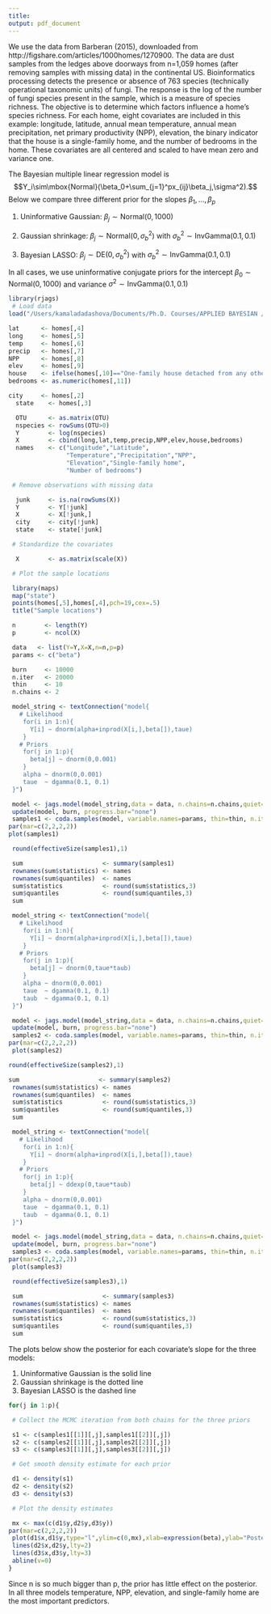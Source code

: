 ```yaml
---
title: 
output: pdf_document
---
```


\section{Multiple linear regression for the HOMES data}

We use the data from Barberan (2015), downloaded from http://figshare.com/articles/1000homes/1270900. The data are dust samples from the ledges above doorways from n=1,059 homes (after removing samples with missing data) in the continental US. Bioinformatics processing detects the presence or absence of 763 species (technically operational taxonomic units) of fungi. The response is the log of the number of fungi species present in the sample, which is a measure of species richness. The objective is to determine which factors influence a home's species richness. For each home, eight covariates are included in this example: longitude, latitude, annual mean temperature, annual mean precipitation, net primary productivity (NPP), elevation, the binary indicator that the house is a single-family home, and the number of bedrooms in the home. These covariates are all centered and scaled to have mean zero and variance one.

The Bayesian multiple linear regression model is
$$Y_i\sim\mbox{Normal}(\beta_0+\sum_{j=1}^px_{ij}\beta_j,\sigma^2).$$
Below we compare three different prior for the slopes $\beta_1,…,\beta_p$

1. Uninformative Gaussian: $\beta_j\sim\mbox{Normal}(0,1000)$

2. Gaussian shrinkage: $\beta_j\sim\mbox{Normal}(0,\sigma_b^2)$ with $\sigma_b^2\sim\mbox{InvGamma}(0.1,0.1)$

3. Bayesian LASSO: $\beta_j\sim\mbox{DE}(0,\sigma_b^2)$ with $\sigma_b^2\sim\mbox{InvGamma}(0.1,0.1)$

In all cases, we use uninformative conjugate priors for the intercept $\beta_0\sim\mbox{Normal}(0,1000)$ and variance $\sigma^2\sim\mbox{InvGamma}(0.1,0.1)$

\section{Load and plot the data}
```r
library(rjags)
 # Load data
load("/Users/kamaladadashova/Documents/Ph.D. Courses/APPLIED BAYESIAN /Bayesian lecture/Week 6 Linear Models/homes.RData")
```

```r
lat      <- homes[,4]
long     <- homes[,5]
temp     <- homes[,6]
precip   <- homes[,7]
NPP      <- homes[,8]
elev     <- homes[,9]
house    <- ifelse(homes[,10]=="One-family house detached from any other house",1,0)
bedrooms <- as.numeric(homes[,11])
```

```r
city     <- homes[,2]
  state    <- homes[,3]

  OTU      <- as.matrix(OTU)
  nspecies <- rowSums(OTU>0)
  Y        <- log(nspecies)
  X        <- cbind(long,lat,temp,precip,NPP,elev,house,bedrooms)
  names    <- c("Longitude","Latitude",
                "Temperature","Precipitation","NPP",
                "Elevation","Single-family home",
                "Number of bedrooms")

 # Remove observations with missing data

  junk     <- is.na(rowSums(X))
  Y        <- Y[!junk]
  X        <- X[!junk,]
  city     <- city[!junk]
  state    <- state[!junk]

 # Standardize the covariates

  X        <- as.matrix(scale(X))

 # Plot the sample locations

 library(maps)
 map("state")
 points(homes[,5],homes[,4],pch=19,cex=.5)
 title("Sample locations")
```


\section{Put the data in JAGS format}
```r
 n        <- length(Y)
 p        <- ncol(X)

 data   <- list(Y=Y,X=X,n=n,p=p)
 params <- c("beta")

 burn     <- 10000
 n.iter   <- 20000
 thin     <- 10
 n.chains <- 2
```

\section{(1) Fit the uninformative Gaussian model}
```r
 model_string <- textConnection("model{
   # Likelihood
    for(i in 1:n){
      Y[i] ~ dnorm(alpha+inprod(X[i,],beta[]),taue)
    }
   # Priors
    for(j in 1:p){
      beta[j] ~ dnorm(0,0.001)
    }
    alpha ~ dnorm(0,0.001)
    taue  ~ dgamma(0.1, 0.1)
 }")

 model <- jags.model(model_string,data = data, n.chains=n.chains,quiet=TRUE)
 update(model, burn, progress.bar="none")
 samples1 <- coda.samples(model, variable.names=params, thin=thin, n.iter=n.iter, progress.bar="none")
par(mar=c(2,2,2,2))
plot(samples1)
```

```r
 round(effectiveSize(samples1),1)
```

```r
 sum                      <- summary(samples1)
 rownames(sum$statistics) <- names
 rownames(sum$quantiles)  <- names
 sum$statistics           <- round(sum$statistics,3)
 sum$quantiles            <- round(sum$quantiles,3)
 sum
```

\section{(2) Fit the Gaussian shrinkage model}
```r
 model_string <- textConnection("model{
   # Likelihood
    for(i in 1:n){
      Y[i] ~ dnorm(alpha+inprod(X[i,],beta[]),taue)
    }
   # Priors
    for(j in 1:p){
      beta[j] ~ dnorm(0,taue*taub)
    }
    alpha ~ dnorm(0,0.001)
    taue  ~ dgamma(0.1, 0.1)
    taub  ~ dgamma(0.1, 0.1)
 }")

 model <- jags.model(model_string,data = data, n.chains=n.chains,quiet=TRUE)
 update(model, burn, progress.bar="none")
 samples2 <- coda.samples(model, variable.names=params, thin=thin, n.iter=n.iter, progress.bar="none")
par(mar=c(2,2,2,2))
 plot(samples2)
```

```r
round(effectiveSize(samples2),1)
```

```r
sum                      <- summary(samples2)
 rownames(sum$statistics) <- names
 rownames(sum$quantiles)  <- names
 sum$statistics           <- round(sum$statistics,3)
 sum$quantiles            <- round(sum$quantiles,3)
 sum

```

\section{(3) Fit the Bayesian LASSO model}
```r
 model_string <- textConnection("model{
   # Likelihood
    for(i in 1:n){
      Y[i] ~ dnorm(alpha+inprod(X[i,],beta[]),taue)
    }
   # Priors
    for(j in 1:p){
      beta[j] ~ ddexp(0,taue*taub)
    }
    alpha ~ dnorm(0,0.001)
    taue  ~ dgamma(0.1, 0.1)
    taub  ~ dgamma(0.1, 0.1)
 }")

 model <- jags.model(model_string,data = data, n.chains=n.chains,quiet=TRUE)
 update(model, burn, progress.bar="none")
 samples3 <- coda.samples(model, variable.names=params, thin=thin, n.iter=n.iter, progress.bar="none")
par(mar=c(2,2,2,2))
 plot(samples3)
```

```r
 round(effectiveSize(samples3),1)
```

```r
 sum                      <- summary(samples3)
 rownames(sum$statistics) <- names
 rownames(sum$quantiles)  <- names
 sum$statistics           <- round(sum$statistics,3)
 sum$quantiles            <- round(sum$quantiles,3)
 sum
```

\section{Compare the three fits}

The plots below show the posterior for each covariate's slope for the three models:

1. Uninformative Gaussian is the solid line
2. Gaussian shrinkage is the dotted line
3. Bayesian LASSO is the dashed line

```r
for(j in 1:p){

 # Collect the MCMC iteration from both chains for the three priors

 s1 <- c(samples1[[1]][,j],samples1[[2]][,j])
 s2 <- c(samples2[[1]][,j],samples2[[2]][,j])
 s3 <- c(samples3[[1]][,j],samples3[[2]][,j])

 # Get smooth density estimate for each prior

 d1 <- density(s1)
 d2 <- density(s2)
 d3 <- density(s3)

 # Plot the density estimates

 mx <- max(c(d1$y,d2$y,d3$y))
par(mar=c(2,2,2,2))
 plot(d1$x,d1$y,type="l",ylim=c(0,mx),xlab=expression(beta),ylab="Posterior density",main=names[j])
 lines(d2$x,d2$y,lty=2)
 lines(d3$x,d3$y,lty=3)
 abline(v=0)
}
```

Since n is so much bigger than p, the prior has little effect on the posterior. In all three models temperature, NPP, elevation, and single-family home are the most important predictors.




